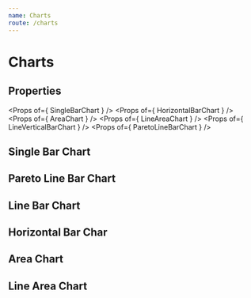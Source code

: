 ```yaml
---
name: Charts
route: /charts
---
```



# Charts

## Properties
<Props of={ SingleBarChart } />
<Props of={ HorizontalBarChart } />
<Props of={ AreaChart } />
<Props of={ LineAreaChart } />
<Props of={ LineVerticalBarChart } />
<Props of={ ParetoLineBarChart } />


## Single Bar Chart
<Playground>
    <SingleBarChart
        width={ 600 }
        height={ 275 }
        color='#004A7C'
        yDataType='money'
        yDomainExtra={ 100 }
        yTitle='quantity'
        xTitle='equipment'
        yTooltipTitle='aaaa'
        xTooltipTitle='bbbb'
        data={ [["NG 361", 23]] } 
    />
</Playground>

## Pareto Line Bar Chart
<Playground>
    <ParetoLineBarChart
        width={ 600 }
        yTitle='(R$) Custo'
        yDomainExtra={ 100 }
        yDataType='money'
        barsInfo={ [
            {
                title: 'Custo acumulado',
                color: '#E97551',
            },
            {
                title: 'Manutenção',
                color: '#87C4CB'
            },
            { 
                title: 'Aquisição',
                color: '#487086'
            }
        ] }
        data={ [
            [['sss', 80],  ['aaa', 90], ['zzz', 95]]  ,
            [['sss', 200], ['aaa', 300], ['zzz', 300] ], 
            [['sss', 500], ['aaa', 400], ['zzz', 600] ]
        ] }
    />
</Playground>


## Line Bar Chart
<Playground>
    <LineVerticalBarChart
        yTitle='(R$) Custo'
        yDataType='money'
        yDomainExtra={ 20 }
        barsInfo={ [ 
            { 
                title: 'Preventivas',
                color: '#9F88FB'
            },
            {
                title: 'Corretivas',
                color: '#30D2D6'
            },
            {
                title: 'Total',
                color: '#F09B1B',
            }
        ] }
        data={ [
            [ 
                ['2019-01-01 14:01', 1000],
                ['2019-02-01 14:01', 2000],
                ['2019-03-01 14:01', 3000],
                ['2019-04-01 14:01', 4000],
                ['2019-05-01 14:01', 5000],
                ['2019-06-01 14:01', 6000]
            ],
            [ 
                ['2019-01-01 14:01', 1000],
                ['2019-02-01 14:01', 2500],
                ['2019-03-01 14:01', 1200],
                ['2019-04-01 14:01', 4000],
                ['2019-05-01 14:01', 5000],
                ['2019-06-01 14:01', 6000]
            ],
            [ 
                ['2019-01-01 14:01', 10000],
                ['2019-02-01 14:01', 11000],
                ['2019-03-01 14:01', 12000],
                ['2019-04-01 14:01', 13000],
                ['2019-05-01 14:01', 14000],
                ['2019-06-01 14:01', 15000]
            ]
        ] }
    />
</Playground>


## Horizontal Bar Char
<Playground>
    <HorizontalBarChart 
        percent
        color='#8BC34A'
        behindColor='#8bc34a5c'
        width={ 600 }
        yToolTip='Equipamento: '
        xToolTip='Disponibilidade: '
        data={ [ [3,"NG 361"],[5,"NG 362"],[55,"NG 364"] ] } 
    />
</Playground>

## Area Chart 
<Playground>
    <AreaChart 
        areaOpacity={ 0.5 }
        width={ 600 }
        xTickAngle={ 0 }
        xTitle='period'
        yTooltipLegend='Quantidade'
        xTooltipLegend='Data' 
        yDataType='quantity'
        yDomainExtra={ 5 }
        yTitle='quantity'
        data={ 
            [ 
                ['2019-09-01', 9.1111111111],
                ['2019-09-02', 110],
                ['2019-09-03', 120],
                ['2019-09-04', 298],
                ['2019-09-05', 299],
                ['2019-09-06', 160],
                ['2019-09-07', 60]
            ] 
        } 
    />
</Playground>

## Line Area Chart
<Playground>
    <LineAreaChart 
        width={ 600 }
        yDataType='percent'
        xTickAngle={ 0 }
        xTitle='period'
        yTitle='percentage'
        referenceLine={ 3 } 
        referenceLegend='mark'
        yTooltipLegend='Porcentagem'    
        xTooltipLegend='Período'
        yDomainExtra={ 50 }
        data={ 
            [ 
                ['2019-01-01 14:01', 9.11],
                ['2019-02-01 14:01', 11],
                ['2019-03-01 14:01', 12],
                ['2019-04-01 14:01', 12],
                ['2019-05-01 14:01', 21]
            ] 
        } 
    />
</Playground>

